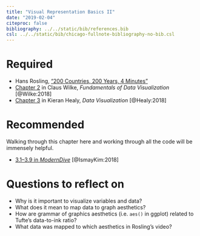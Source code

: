 ```yaml
---
title: "Visual Representation Basics II"
date: "2019-02-04"
citeproc: false
bibliography: ../../static/bib/references.bib
csl: ../../static/bib/chicago-fullnote-bibliography-no-bib.csl
---
```


# Required

- <i class="fab fa-youtube"></i> Hans Rosling, ["200 Countries, 200 Years, 4 Minutes"](https://www.youtube.com/watch?v=jbkSRLYSojo)
- <i class="fas fa-book"></i> [Chapter 2](https://serialmentor.com/dataviz/aesthetic-mapping.html) in Claus Wilke, *Fundamentals of Data Visualization* [@Wilke:2018]
- <i class="fas fa-book"></i> [Chapter 3](http://socviz.co/makeplot.html) in Kieran Healy, *Data Visualization* [@Healy:2018]


# Recommended

Walking through this chapter here and working through all the code will be immensely helpful.

- <i class="fas fa-book"></i> [3.1–3.9 in *ModernDive*](https://moderndive.com/3-viz.html) [@IsmayKim:2018]


# Questions to reflect on

- Why is it important to visualize variables and data?
- What does it mean to map data to graph aesthetics?
- How are grammar of graphics aesthetics (i.e. `aes()` in ggplot) related to Tufte's data-to-ink ratio?
- What data was mapped to which aesthetics in Rosling's video?
